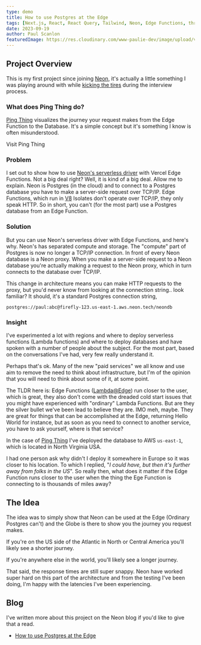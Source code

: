 ```yaml
---
type: demo
title: How to use Postgres at the Edge
tags: [Next.js, React, React Query, Tailwind, Neon, Edge Functions, three.js, react-three-fiber]
date: 2023-09-19
author: Paul Scanlon
featuredImage: https://res.cloudinary.com/www-paulie-dev/image/upload/v1696458956/paulie.dev/2023/09/social-preview-ping-thing-page_stfkti.jpg
---
```


## Project Overview

This is my first project since joining [Neon](https://neon.tech/), it's actually a little something I was playing around with while [kicking the tires](https://dictionary.cambridge.org/dictionary/english/kick-the-tires) during the interview process.

<AstroImage
  width='768'
  height='480'
  alt='Ping Thing'
  url='https://res.cloudinary.com/www-paulie-dev/image/upload/v1695680935/paulie.dev/2023/09/ping-thing-1_ew7eq5.png'
/>

### What does Ping Thing do?

[Ping Thing](https://neon.tech/demos/ping-thing) visualizes the journey your request makes from the Edge Function to the Database. It's a simple concept but it's something I know is often misunderstood.

<Cta href='https://neon.tech/demos/ping-thing'>Visit Ping Thing</Cta>

### Problem

I set out to show how to use [Neon's serverless driver](https://neon.tech/docs/serverless/serverless-driver) with Vercel Edge Functions. Not a big deal right? Well, it is kind of a big deal. Allow me to explain. Neon is Postgres (in the cloud) and to connect to a Postgres database you have to make a server-side request over TCP/IP. Edge Functions, which run in [V8](https://v8.dev/) Isolates don't operate over TCP/IP, they only speak HTTP. So in short, you can't (for the most part) use a Postgres database from an Edge Function.

### Solution

But you can use Neon's serverless driver with Edge Functions, and here's why. Neon's has separated compute and storage. The "compute" part of Postgres is now no longer a TCP/IP connection. In front of every Neon database is a Neon proxy. When you make a server-side request to a Neon database you're actually making a request to the Neon proxy, which in turn connects to the database over TCP/IP.

This change in architecture means you can make HTTP requests to the proxy, but you'd never know from looking at the connection string.. look familiar? It should, it's a standard Postgres connection string,

```shell
postgres://paul:abc@firefly-123.us-east-1.aws.neon.tech/neondb
```

### Insight

I've experimented a lot with regions and where to deploy serverless functions (Lambda functions) and where to deploy databases and have spoken with a number of people about the subject. For the most part, based on the conversations I've had, very few really understand it.

Perhaps that's ok. Many of the new "paid services" we all know and use aim to remove the need to think about infrastructure, but I'm of the opinion that you will need to think about some of it, at some point.

The TLDR here is: Edge Functions ([Lambda@Edge](https://aws.amazon.com/lambda/edge/)) run closer to the user, which is great, they also don't come with the dreaded cold start issues that you might have experienced with "ordinary" Lambda Functions. But are they the silver bullet we've been lead to believe they are. IMO meh, maybe. They are great for things that can be accomplished at the Edge, returning Hello World for instance, but as soon as you need to connect to another service, you have to ask yourself, where is that service?

In the case of [Ping Thing](https://neon.tech/demos/ping-thing) I've deployed the database to AWS `us-east-1`, which is located in North Virginia USA.

I had one person ask why didn't I deploy it somewhere in Europe so it was closer to his location. To which I replied, "_I could have, but then it's further away from folks in the US_". So really then, what does it matter if the Edge Function runs closer to the user when the thing the Ege Function is connecting to is thousands of miles away?

## The Idea

The idea was to simply show that Neon can be used at the Edge (Ordinary Postgres can't) and the Globe is there to show you the journey you request makes.

If you're on the US side of the Atlantic in North or Central America you'll likely see a shorter journey.

<AstroImage
  width='768'
  height='480'
  alt='Mexico - North Virginia'
  url='https://res.cloudinary.com/www-paulie-dev/image/upload/v1695682200/paulie.dev/2023/09/ping-thing-2_mhrtwf.png'
/>

If you're anywhere else in the world, you'll likely see a longer journey.

<AstroImage
  width='768'
  height='480'
  alt='Albania - North Virginia'
  url='https://res.cloudinary.com/www-paulie-dev/image/upload/v1695682210/paulie.dev/2023/09/ping-thing-3_qqdtho.png'
/>

That said, the response times are still super snappy. Neon have worked super hard on this part of the architecture and from the testing I've been doing, I'm happy with the latencies I've been experiencing.

## Blog

I've written more about this project on the Neon blog if you'd like to give that a read.

- [How to use Postgres at the Edge](https://neon.tech/blog/how-to-use-postgres-at-the-edge)
